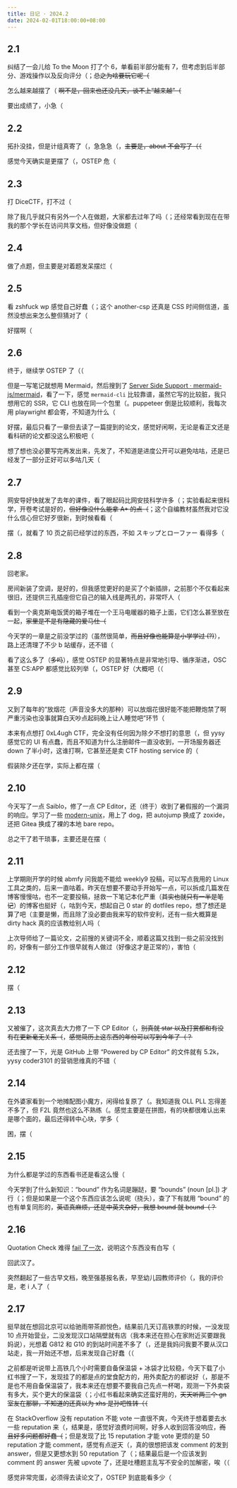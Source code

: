 ```yaml
---
title: 日记 · 2024.2
date: 2024-02-01T18:00:00+08:00
---
```


## 2.1

纠结了一会儿给 To the Moon 打了个 6，单看前半部分能有 7，但考虑到后半部分、游戏操作以及反向评分（；~~总之为啥要玩它呢（~~

怎么越来越摆了（ ~~啊不是，回来也还没几天，谈不上“越来越”（~~

要出成绩了，小急（

## 2.2

拓扑没挂，但是计组真寄了（，急急急（，~~主要是，about 不会写了（（~~

感觉今天确实是更摆了（，OSTEP 危（

## 2.3

打 DiceCTF，打不过（

除了我几乎就只有另外一个人在做题，大家都去过年了吗（；还经常看到现在在带我的那个学长在访问共享文档，但好像没做题（

## 2.4

做了点题，但主要是对着题发呆摆烂（

## 2.5

看 zshfuck wp 感觉自己好蠢（；这个 another-csp 还真是 CSS 时间侧信道，虽然没想出来怎么整但猜对了（

好摆啊（

## 2.6

终于，继续学 OSTEP 了（（

但是一写笔记就想用 Mermaid，然后搜到了 [Server Side Support · mermaid-js/mermaid](https://github.com/mermaid-js/mermaid/issues/3650)，看了一下，感觉 `mermaid-cli` 比较靠谱，虽然它写的比较脏，我只想用它的 SSR，它 CLI 也放在同一个包里（。puppeteer 倒是比较顺利，我每次用 playwright 都会寄，不知道为什么（

好摆，最后只看了一章但去读了一篇提到的论文，感觉好闲啊，无论是看正文还是看科研的论文都没这么积极吧（

想了想也没必要写完再发出来，先发了，不知道是进度公开可以避免咕咕，还是已经发了一部分正好可以多咕几天（

## 2.7

网安导好快就发了去年的课件，看了眼起码比网安技科学许多（；实验看起来很科学，开卷考试是好的，~~但好像没什么能拿 A+ 的点（~~；这个自编教材虽然我对它没什么信心但它好歹很新，到时候看看（

摆（，就看了 10 页之前已经学过的东西，不如 スキップとローファー 看得多（

## 2.8

回老家。

房间新装了空调，是好的，但我感觉更好的是买了个新插排，之前那个不仅看起来很旧，还提供三孔插座但它自己的输入线是两孔的，非常吓人（

看到一个奥克斯电饭煲的箱子堆在一个王马电暖器的箱子上面，它们怎么甚至放在一起，~~家里是不是有隐藏的爱马仕（~~

今天学的一章是之前没学过的（虽然很简单，~~而且好像也能算是小学学过 (?)~~），路上还清理了不少 b 站缓存，还不错（

看了这么多了（~~多吗~~），感觉 OSTEP 的显著特点是非常地引导、循序渐进，OSC 甚至 CS:APP 都感觉比较列举（，OSTEP 好（大概吧（（

## 2.9

又到了每年的“放烟花（声音没多大的那种）可以放烟花很好能不能把鞭炮禁了啊严重污染也没事就算白天吵点起码晚上让人睡觉吧”环节（

本来有点想打 0xL4ugh CTF，完全没有任何因为除夕不想打的意思（，但 yysy 感觉它的 UI 有点蠢，而且不知道为什么注册邮件一直没收到，一开场服务器还 down 了半小时，这谁打啊，它甚至还是卖 CTF hosting service 的（

假装除夕还在学，实际上都在摆（

## 2.10

今天写了一点 Saiblo，修了一点 CP Editor，还（终于）收到了暑假报的一个漏洞的响应。学习了一些 [modern-unix](https://github.com/ibraheemdev/modern-unix/)，用上了 dog，把 autojump 换成了 zoxide，还把 Gitea 换成了裸的本地 bare repo。

总之干了若干琐事，主要还是在摆（

## 2.11

上学期刚开学的时候 abmfy 问我能不能给 weekly9 投稿，可以写点我用的 Linux 工具之类的，后来一直咕着。昨天在想要不要动手开始写一点，可以拆成几篇发在博客慢慢咕，也不一定要投稿，拯救一下笔记本化严重（~~其实也就只有一半是笔记~~）的博客也挺好（，咕到今天，想起自己 0 star 的 dotfiles repo，想了想还是算了吧（主要是懒，而且除了没必要由我来写的软件安利，还有一些大概算是 dirty hack 真的应该教给别人吗（

上次导师给了一篇论文，之前搜的关键词不全，顺着这篇又找到一些之前没找到的，好像有一部分工作很早就有人做过（好像这才是正常的），害怕（

## 2.12

摆（

## 2.13

又被催了，这次真去大力修了一下 CP Editor（，~~别真就 star 以及打赏都和有没有在更新毫无关系（~~，~~感觉简历上这东西的年份可以写到今年了（？~~

还去搜了一下，光是 GitHub 上带 “Powered by CP Editor” 的文件就有 5.2k，yysy coder3101 的营销思维真的不错（

## 2.14

在外婆家看到一个地摊配图小魔方，闲得给复原了（。我知道我 OLL PLL 忘得差不多了，但 F2L 竟然也这么不熟练（。感觉主要是在拼图，有的块都很难认出来是哪个面的，最后还得转中心块，学多（

困，摆（

## 2.15

为什么都是学过的东西看书还是看这么慢（

今天学到了什么新知识：“bound” 作为名词是蹦跶，要 “bounds” (noun \[pl.\]) 才行（；但是如果是一个这个东西应该怎么说呢（挠头），查了下有就用 “bound” 的也有单复同形的，~~英语真麻烦，还是中英夹杂好，我想 bound 就 bound（？~~

## 2.16

Quotation Check 难得 [fail 了一次](https://github.com/ouuan/iles-blog/actions/runs/7919837657/job/21621492524)，说明这个东西没有白写（

回武汉了。

突然翻起了一些古早文档，晚至强基报名表，早至幼儿园教师评价（，我的评价是，老 i 人了（

## 2.17

挺早就在想回北京可以给驰雨带茶颜悦色，结果前几天订高铁票的时候，一没发现 10 点开始营业，二没发现汉口站隔壁就有店（我本来还在担心在家附近买要跟我妈说），光想着 G812 和 G10 的到站时间差不多了（，还是我妈问我要不要从汉口站走，我一开始还不想，后来发现自己好蠢（（

之前都是听说带上高铁几个小时需要自备保温袋 + 冰袋才比较稳，今天下载了小红书搜了一下，发现挂了的都是点的堂食配方的，用外卖配方的都说好（，那是不是也不用自备保温袋了，我本来还在想要不要我自己先点一杯喝，观测一下外卖袋有多大，买个更大的保温袋（；小红书看起来确实还蛮好用的，~~天天听两三个 gn 室友在那聊，不知道的还真以为 xhs 是孙吧性转（（~~

在 StackOverflow 没有 reputation 不能 vote 一直很不爽，今天终于想着要去水一些 reputation 来（，结果是，感觉好浪费时间啊，好多人收到回答没响应，~~而且好多问题都好蠢（~~；但是发现了比 15 reputation 才能 vote 更烦的是 50 reputation 才能 comment，感觉有点逆天（，真的很想把该发 comment 的发到 answer，但是又更想水到 50 reputation 了（；结果最后是一个应该发到 comment 的 answer 先被 upvote 了，还是吐槽题主乱写不安全的加解密，唉（（

感觉非常完蛋，必须得去读论文了，OSTEP 到底能看多少（
